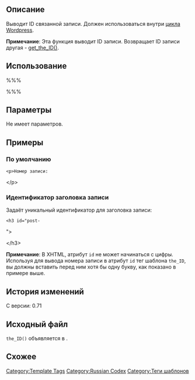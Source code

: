 {{Languages|
{{en|Function Reference/the_ID}}
{{it|Riferimento funzioni/the_ID}}
{{ja|テンプレートタグ/the_ID}}
{{ru|Теги_шаблонов/the_ID}}
}}

== Описание ==

Выводит ID связанной записи. Должен использоваться внутри [[Цикл_WordPress|цикла Wordpress]].

'''Примечание''': Эта функция выводит ID записи. Возвращает ID записи другая - [[Function Reference/get_the_ID|get_the_ID()]].

== Использование ==

%%% <?php the_ID(); ?> %%%

== Параметры==

Не имеет параметров.

== Примеры ==

=== По умолчанию ===

 &lt;p&gt;Номер записи: <?php the_ID(); ?>&lt;/p&gt;

=== Идентификатор заголовка записи ===

Задаёт уникальный идентификатор для заголовка записи:

 &lt;h3 id="post-<?php the_ID(); ?>"&gt;<?php the_title(); ?>&lt;/h3&gt;

'''Примечание''': В XHTML, атрибут <code>id</code> не может начинаться с цифры. Используя для вывода номера записи в атрибут <code>id</code> тег шаблона <code>the_ID</code>, вы должны вставить перед ним хотя бы одну букву, как показано в примере выше.

== История изменений  ==

С версии: 0.71

== Исходный файл ==

<tt>the_ID()</tt> объявляется в {{Trac|wp-includes/post-template.php}}.

== Схожее ==

{{Tag Post Tags}}

{{Tag Footer}}

[[Category:Template Tags]]
[[Category:Russian Codex]]
[[Category:Теги шаблонов]]